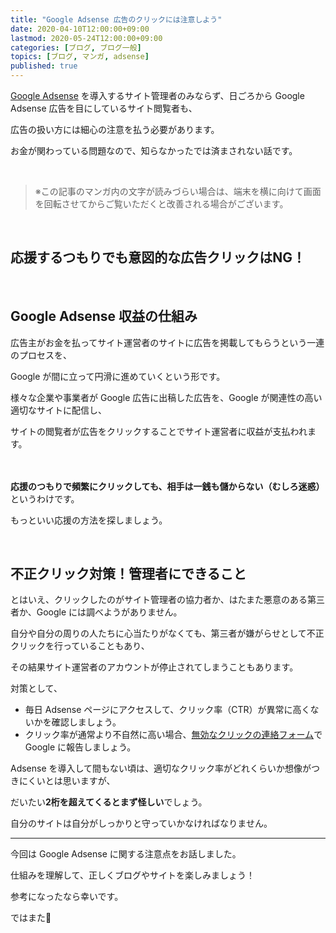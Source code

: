 ```yaml
---
title: "Google Adsense 広告のクリックには注意しよう"
date: 2020-04-10T12:00:00+09:00
lastmod: 2020-05-24T12:00:00+09:00
categories: [ブログ, ブログ一般]
topics: [ブログ, マンガ, adsense]
published: true
---
```


[Google Adsense](https://www.google.com/adsense/start) を導入するサイト管理者のみならず、日ごろから Google Adsense 広告を目にしているサイト閲覧者も、

広告の扱い方には細心の注意を払う必要があります。

お金が関わっている問題なので、知らなかったでは済まされない話です。

<!--more-->

<br/>

> ※この記事のマンガ内の文字が読みづらい場合は、端末を横に向けて画面を回転させてからご覧いただくと改善される場合がございます。

<br/>

## 応援するつもりでも意図的な広告クリックはNG！

<manga src="yukkyun-blog" alt="お、ゆっきゅんブログ更新してんじゃん。さっき投稿したみたいだねー">

<manga-text x={13} y={12} text="お、ゆっきゅんブログ<br/>更新してんじゃん" />

<manga-text x={67} y={16} text="さっき投稿した<br/>みたいだねー" />

</manga>



<manga src="souieba-koukokuwo" alt="あ、そういえば広告を入れたって言ってたな。クリックしてあげよ。え、あんまり触るなって言われなかった…？">

<manga-text x={8} y={9} text="あ、そういえば<br/>広告を入れたって<br/>言ってたな" />

<manga-text x={52} y={15} text="クリックしてあげよ" />

<manga-text x={12} y={76} text="え、あんまり触るなって<br/>言われなかった…？" />

</manga>



<manga src="demo-kijiga-agarutabini" alt="えー？でも記事が上がるたびに一回クリックするぐらいだよ？そんなに多くないからよくない？十二分に多いよ！">

<manga-text x={11} y={10} text="でも記事が上がるたびに<br/>一回クリックするぐらいだよ？" />

<manga-text x={54} y={29} text="そんなに多くないから<br/>よくない？" />

<manga-text x={34} y={82} text="**十二分に多いよ！**" />

</manga>



<manga src="ja-doreguraino-hindonara" alt="え、そうなの？じゃあどれぐらいの頻度ならいいのさ？えっと…もう二度とクリックしないほうがいいと思う。そもそもそういう問題じゃないし">

<manga-text x={10} y={9} text="え、そうなの？" />

<manga-text x={20} y={21} text="じゃあどれぐらいの<br/>頻度ならいいのさ？" />

<manga-text x={68} y={14} text="えっと…<br/>もう二度と<br/>クリックしない<br/>ほうがいいと思う" />

<manga-text x={38} y={70} text="そもそもそういう<br/>問題じゃないし" />

</manga>



<manga src="doushite-ikenaikotonanokawo" alt="どうしていけないことなのかを理解するために Google Adsense の仕組みについて見ていこう">

<manga-text x={12} y={10} text="どうしていけない<br/>ことなのかを<br/>理解するために" />

<manga-text x={64} y={12} text="Google Adsense の<br/>仕組みについて<br/>見ていこう" />

</manga>

<br/>

## Google Adsense 収益の仕組み

広告主がお金を払ってサイト運営者のサイトに広告を掲載してもらうという一連のプロセスを、

Google が間に立って円滑に進めていくという形です。

様々な企業や事業者が Google 広告に出稿した広告を、Google が関連性の高い適切なサイトに配信し、

サイトの閲覧者が広告をクリックすることでサイト運営者に収益が支払われます。



<manga src="somosomo-googleadsensetoiunoha" alt="そもそも Google Adsense というのはサイト運営者だけが関わっているわけじゃない">

<manga-text x={1} y={2} text="そもそも Google Adsense<br/>というのは" />

<manga-text x={60} y={82} text="サイト運営者だけが<br/>関わっているわけじゃない" />

</manga>



<manga src="koukokuga-kurikkusarerukotode" alt="広告がクリックされることで収益が発生するけどそのお金は広告主に請求される。だから意図的に何度もクリックするのは広告主にめちゃくちゃ迷惑をかけるわけ">

<manga-text x={2} y={4} text="広告がクリックされることで<br/>収益が発生するけど<br/>そのお金は広告主に請求される" />

<manga-text x={40} y={82} text="だから**意図的に何度もクリックするのは<br/>広告主にめちゃくちゃ迷惑をかける**わけ" />

</manga>



<manga src="sonarukotowo-fusegutameni" alt="そうなることを防ぐために、Google は無効なクリックで収益が発生しないようにしたりサイト運営者やその協力者が不正に操作していたら罰則を与えたりしてるんだよ">

<manga-text x={8} y={12} text="そうなることを防ぐために、<br/>Google は[無効なクリック](https://support.google.com/adsense/answer/16737?hl=ja)で<br/>**収益が発生しないようにしたり**" />

<manga-text x={8} y={65} text="サイト運営者やその協力者が<br/>不正に操作していたら<br/>**罰則を与えたり**してるんだよ" />

</manga>

　

<strong>応援のつもりで頻繁にクリックしても、相手は一銭も儲からない（むしろ迷惑）</strong>というわけです。

もっといい応援の方法を探しましょう。

<relpos link="seikahoukoku1" />

<br/>

## 不正クリック対策！管理者にできること

とはいえ、クリックしたのがサイト管理者の協力者か、はたまた悪意のある第三者か、Google には調べようがありません。

自分や自分の周りの人たちに心当たりがなくても、第三者が嫌がらせとして不正クリックを行っていることもあり、

その結果サイト運営者のアカウントが停止されてしまうこともあります。

対策として、

- 毎日 Adsense ページにアクセスして、クリック率（CTR）が異常に高くないかを確認しましょう。
- クリック率が通常より不自然に高い場合、[無効なクリックの連絡フォーム](https://support.google.com/adsense/contact/invalid_clicks_contact)で Google に報告しましょう。

Adsense を導入して間もない頃は、適切なクリック率がどれくらいか想像がつきにくいとは思いますが、

だいたい**2桁を超えてくるとまず怪しい**でしょう。

自分のサイトは自分がしっかりと守っていかなければなりません。

<relpos link="ip-shutoku" />

---

今回は Google Adsense に関する注意点をお話しました。

仕組みを理解して、正しくブログやサイトを楽しみましょう！

参考になったなら幸いです。

ではまた👋
